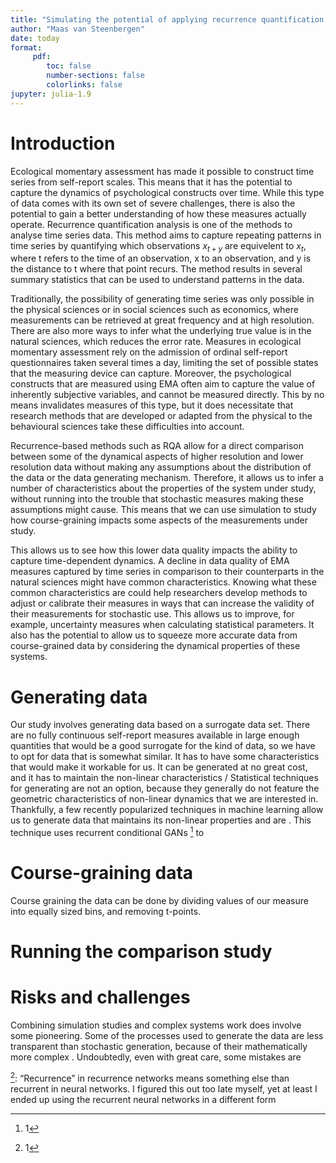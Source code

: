 ```yaml
---
title: "Simulating the potential of applying recurrence quantification analysis on ecological momentary assessment data"
author: "Maas van Steenbergen"
date: today
format: 
     pdf: 
        toc: false
        number-sections: false
        colorlinks: false
jupyter: julia-1.9
---
```

# Introduction
Ecological momentary assessment has made it possible to construct time series from self-report scales. This means that it has the potential to capture the dynamics of psychological constructs over time. While this type of data comes with its own set of severe challenges, there is also the potential to gain a better understanding of how these measures actually operate. 
Recurrence quantification analysis is one of the methods to analyse time series data. This method aims to capture repeating patterns in time series by quantifying which observations $x_{t+y}$ are equivelent to $x_{t}$, where t refers to the time of an observation, x to an observation, and y is the distance to t where that point recurs. The method results in several summary statistics that can be used to understand patterns in the data.

Traditionally, the possibility of generating time series was only possible in the physical sciences or in social sciences such as economics, where measurements can be retrieved at great frequency and at high resolution. There are also more ways to infer what the underlying true value is in the natural sciences, which reduces the error rate. Measures in ecological momentary assessment rely on the admission of ordinal self-report questionnaires taken several times a day, limiting the set of possible states that the measuring device can capture. Moreover, the psychological constructs that are measured using EMA often aim to capture the value of inherently subjective variables, and cannot be measured directly. This by no means invalidates measures of this type, but it does necessitate that research methods that are developed or adapted from the physical to the behavioural sciences take these difficulties into account. 

Recurrence-based methods such as RQA allow for a direct comparison between some of the dynamical aspects of higher resolution and lower resolution data without making any assumptions about the distribution of the data or the data generating mechanism. Therefore, it allows us to infer a number of characteristics about the properties of the system under study, without running into the trouble that stochastic measures making these assumptions might cause. This means that we can use simulation to study how course-graining impacts some aspects of the measurements under study.

This allows us to see how this lower data quality impacts the ability to capture time-dependent dynamics. A decline in data quality of EMA measures captured by time series in comparison to their counterparts in the natural sciences might have common characteristics. Knowing what these common characteristics are could help researchers develop methods to adjust or calibrate their measures in ways that can increase the validity of their measurements for stochastic use. This allows us to improve, for example, uncertainty measures when calculating statistical parameters. It also has the potential to allow us to squeeze more accurate data from course-grained data by considering the dynamical properties of these systems. 

# Generating data
Our study involves generating data based on a surrogate data set. There are no fully continuous self-report measures available in large enough quantities that would be a good surrogate for the kind of data, so we have to opt for data that is somewhat similar. It has to have some characteristics that would make it workable for us. It can be generated at no great cost, and it has to maintain the non-linear characteristics / Statistical techniques for generating are not an option, because they generally do not feature the geometric characteristics of non-linear dynamics that we are interested in. Thankfully, a few recently popularized techniques in machine learning allow us to generate data that maintains its non-linear properties and are . This technique uses recurrent conditional GANs ^[1] to 

# Course-graining data
Course graining the data can be done by dividing values of our measure into equally sized bins, and removing t-points. 

# Running the comparison study

# Risks and challenges
Combining simulation studies and complex systems work does involve some pioneering. Some of the processes used to generate the data are less transparent than stochastic generation, because of their mathematically more complex . Undoubtedly, even with great care, some mistakes are 

^[1]: "Recurrence" in recurrence networks means something else than recurrent in neural networks. I figured this out too late myself, yet at least I ended up using the recurrent neural networks in a different form


